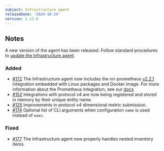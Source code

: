 ```yaml
---
subject: Infrastructure agent
releaseDate: '2020-10-29'
version: 1.13.0
---
```


## Notes

A new version of the agent has been released. Follow standard procedures to [update the Infrastructure agent](https://docs.newrelic.com/docs/infrastructure/install-configure-manage-infrastructure/update-or-uninstall/update-infrastructure-agent).

### Added

* [#172](https://github.com/newrelic/infrastructure-agent/issues/172) The Infrastructure agent now includes the nri-prometheus [v2.2.1](https://github.com/newrelic/nri-prometheus/releases/tag/v2.2.1) integration embedded with Linux packages and Docker image. For more information about the Prometheus integration, see our [docs](https://docs.newrelic.com/docs/integrations/prometheus-integrations/get-started/send-prometheus-metric-data-new-relic)
* [#152](https://github.com/newrelic/infrastructure-agent/issues/152) Integrations with protocol v4 are now being registered and stored in memory by their unique entity name.
* [#125](https://github.com/newrelic/infrastructure-agent/issues/125) Improvements in protocol v4 dimensional metric submission.
* [#174](https://github.com/newrelic/infrastructure-agent/pull/174) Optional list of CLI arguments when configuration `name` is used instead of `exec`.

### Fixed

* [#177](https://github.com/newrelic/infrastructure-agent/issues/177) The Infrastructure agent now properly handles nested inventory items.
